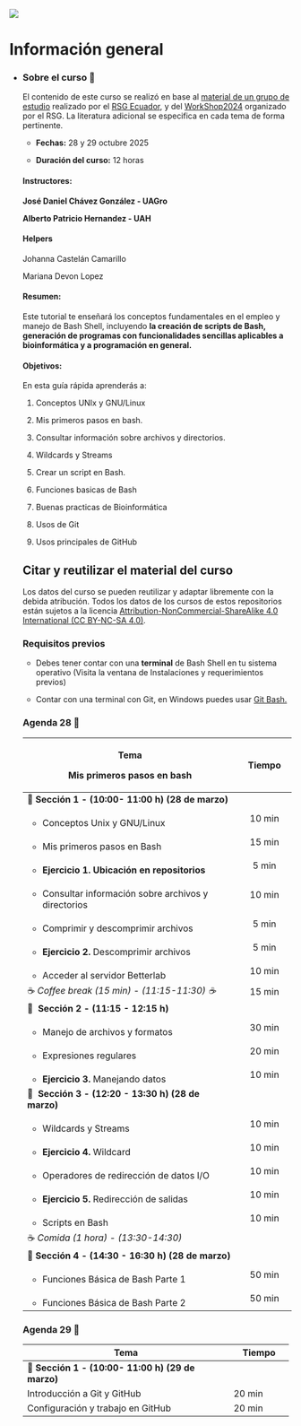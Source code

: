 ::: {layout-ncol="2"}
![](images/cropped-LogoRSG-MX.jpg)
:::

# Información general {.unnumbered}

-   ::: {.panel-tabset group="globalInfo"}
    ### Sobre el curso 📌

    El contenido de este curso se realizó en base al [material de un grupo de estudio](https://github.com/RSG-Ecuador/Grupo-De-Estudio-Linux-Bash) realizado por el [RSG Ecuador](https://rsg-ecuador.github.io/unix.bioinfo.rsgecuador/README.html), y del [WorkShop2024](https://iscb-rsg-mexico.github.io/Workshop_Bash2024/) organizado por el RSG. La literatura adicional se especifica en cada tema de forma pertinente.

    -   **Fechas:** 28 y 29 octubre 2025

    -   **Duración del curso:** 12 horas

    #### **Instructores:**

    **José Daniel Chávez González - UAGro**

    **Alberto Patricio Hernandez - UAH**

    #### **Helpers**

    Johanna Castelán Camarillo

    Mariana Devon Lopez

    #### **Resumen:**

    Este tutorial te enseñará los conceptos fundamentales en el empleo y manejo de Bash Shell, incluyendo **la creación de scripts de Bash, generación de programas con funcionalidades sencillas aplicables a bioinformática y a programación en general.**

    #### **Objetivos:**

    En esta guía rápida aprenderás a:

    1.  Conceptos UNIx y GNU/Linux

    2.  Mis primeros pasos en bash.

    3.  Consultar información sobre archivos y directorios.

    4.  Wildcards y Streams

    5.  Crear un script en Bash.

    6.  Funciones basicas de Bash

    7.  Buenas practicas de Bioinformática

    8.  Usos de Git

    9.  Usos principales de GitHub

    ## Citar y reutilizar el material del curso

    Los datos del curso se pueden reutilizar y adaptar libremente con la debida atribución. Todos los datos de los cursos de estos repositorios están sujetos a la licencia [Attribution-NonCommercial-ShareAlike 4.0 International (CC BY-NC-SA 4.0)](https://creativecommons.org/licenses/by-nc-sa/4.0/).

    ### Requisitos previos

    -   Debes tener contar con una **terminal** de Bash Shell en tu sistema operativo (Visita la ventana de Instalaciones y requerimientos previos)

    -   Contar con una terminal con Git, en Windows puedes usar [Git Bash.](https://miguel-mx.github.io/2024-01-24-ccm-unam-swc/)

    ### Agenda 28 📆 {#agenda}

    +--------------------------------------------------------+--------------+
    | Tema                                                   | Tiempo       |
    |                                                        |              |
    | **Mis primeros pasos en bash**                         |              |
    +========================================================+:============:+
    | 🔷 **Sección** **1 - (10:00- 11:00 h) (28 de marzo)**  |              |
    +--------------------------------------------------------+--------------+
    | -   Conceptos Unix y GNU/Linux                         | 10 min       |
    +--------------------------------------------------------+--------------+
    | -   Mis primeros pasos en Bash                         | 15 min       |
    +--------------------------------------------------------+--------------+
    | -   **Ejercicio 1. Ubicación en repositorios**         | 5 min        |
    +--------------------------------------------------------+--------------+
    | -   Consultar información sobre archivos y directorios | 10 min       |
    +--------------------------------------------------------+--------------+
    | -   Comprimir y descomprimir archivos                  | 5 min        |
    +--------------------------------------------------------+--------------+
    | -   **Ejercicio 2.** Descomprimir archivos             | 5 min        |
    +--------------------------------------------------------+--------------+
    | -   Acceder al servidor Betterlab                      | 10 min       |
    +--------------------------------------------------------+--------------+
    | ☕ *Coffee break (15 min) - (11:15-11:30) ☕*          | 15 min       |
    +--------------------------------------------------------+--------------+
    | 🔷  **Sección** **2 - (11:15 - 12:15 h)**              |              |
    +--------------------------------------------------------+--------------+
    | -   Manejo de archivos y formatos                      | 30 min       |
    +--------------------------------------------------------+--------------+
    | -   Expresiones regulares                              | 20 min       |
    +--------------------------------------------------------+--------------+
    | -   **Ejercicio 3.** Manejando datos                   | 10 min       |
    +--------------------------------------------------------+--------------+
    | 🔷  **Sección 3 - (12:20 - 13:30 h) (28 de marzo)**    |              |
    +--------------------------------------------------------+--------------+
    | -   Wildcards y Streams                                | 10 min       |
    +--------------------------------------------------------+--------------+
    | -   **Ejercicio 4.** Wildcard                          | 10 min       |
    +--------------------------------------------------------+--------------+
    | -   Operadores de redirección de datos I/O             | 10 min       |
    +--------------------------------------------------------+--------------+
    | -   **Ejercicio 5.** Redirección de salidas            | 10 min       |
    +--------------------------------------------------------+--------------+
    | -   Scripts en Bash                                    | 10 min       |
    +--------------------------------------------------------+--------------+
    | ☕ *Comida (1 hora) - (13:30-14:30)*                   |              |
    +--------------------------------------------------------+--------------+
    | 🔷 **Sección 4 - (14:30 - 16:30 h) (28 de marzo)**     |              |
    +--------------------------------------------------------+--------------+
    | -   Funciones Básica de Bash Parte 1                   | 50 min       |
    +--------------------------------------------------------+--------------+
    | -   Funciones Básica de Bash Parte 2                   | 50 min       |
    +--------------------------------------------------------+--------------+

    ### Agenda 29 📆

    +------------------------------------------------------+---------------+
    | Tema                                                 | Tiempo        |
    +======================================================+===============+
    | 🔷 **Sección 1 - (10:00- 11:00 h) (29 de marzo)**    |               |
    +------------------------------------------------------+---------------+
    | Introducción a Git y GitHub                          | 20 min        |
    +------------------------------------------------------+---------------+
    | Configuración y trabajo en GitHub                    | 20 min        |
    +------------------------------------------------------+---------------+
    :::
